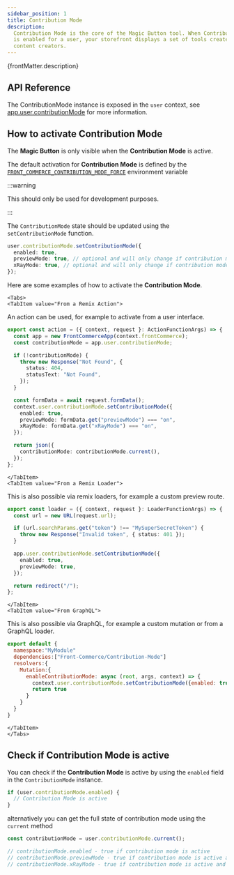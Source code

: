 ```yaml
---
sidebar_position: 1
title: Contribution Mode
description:
  Contribution Mode is the core of the Magic Button tool. When Contribution Mode
  is enabled for a user, your storefront displays a set of tools created for
  content creators.
---
```



<SinceVersion tag="3.2" />

<p>{frontMatter.description}</p>

## API Reference

The ContributionMode instance is exposed in the `user` context, see
[app.user.contributionMode](/docs/3.x/api-reference/front-commerce-remix/front-commerce-app?tab=ContributionMode#appuser)
for more information.

## How to activate Contribution Mode

The **Magic Button** is only visible when the **Contribution Mode** is active.

The default activation for **Contribution Mode** is defined by the
[`FRONT_COMMERCE_CONTRIBUTION_MODE_FORCE`](https://gitlab.blackswift.cloud/front-commerce/front-commerce/-/blob/bbaa7188cdd69e3fdca39859fc696d65019707b4/packages/core/contribution-mode/ContributionMode.ts#L23)
environment variable

:::warning

This should only be used for development purposes.

:::

The `ContributionMode` state should be updated using the `setContributionMode`
function.

```ts
user.contributionMode.setContributionMode({
  enabled: true,
  previewMode: true, // optional and will only change if contribution mode is enabled
  xRayMode: true, // optional and will only change if contribution mode is enabled
});
```

Here are some examples of how to activate the **Contribution Mode**.

```mdx-code-block
<Tabs>
<TabItem value="From a Remix Action">
```

An action can be used, for example to activate from a user interface.

```ts title="app/routes/enable-contribution-mode.ts"
export const action = ({ context, request }: ActionFunctionArgs) => {
  const app = new FrontCommerceApp(context.frontCommerce);
  const contributionMode = app.user.contributionMode;

  if (!contributionMode) {
    throw new Response("Not Found", {
      status: 404,
      statusText: "Not Found",
    });
  }

  const formData = await request.formData();
  context.user.contributionMode.setContributionMode({
    enabled: true,
    previewMode: formData.get("previewMode") === "on",
    xRayMode: formData.get("xRayMode") === "on",
  });

  return json({
    contributionMode: contributionMode.current(),
  });
};
```

```mdx-code-block
</TabItem>
<TabItem value="From a Remix Loader">
```

This is also possible via remix loaders, for example a custom preview route.

```ts title="app/routes/preview.ts"
export const loader = ({ context, request }: LoaderFunctionArgs) => {
  const url = new URL(request.url);

  if (url.searchParams.get("token") !== "MySuperSecretToken") {
    throw new Response("Invalid token", { status: 401 });
  }

  app.user.contributionMode.setContributionMode({
    enabled: true,
    previewMode: true,
  });

  return redirect("/");
};
```

```mdx-code-block
</TabItem>
<TabItem value="From GraphQL">
```

This is also possible via GraphQL, for example a custom mutation or from a
GraphQL loader.

```js
export default {
  namespace:"MyModule"
  dependencies:["Front-Commerce/Contribution-Mode"]
  resolvers:{
    Mutation:{
      enableContributionMode: async (root, args, context) => {
        context.user.contributionMode.setContributionMode({enabled: true})
        return true
      }
    }
  }
}
```

```mdx-code-block
</TabItem>
</Tabs>
```

## Check if Contribution Mode is active

You can check if the **Contribution Mode** is active by using the `enabled`
field in the `ContributionMode` instance.

```ts
if (user.contributionMode.enabled) {
  // Contribution Mode is active
}
```

alternatively you can get the full state of contribution mode using the
`current` method

```ts
const contributionMode = user.contributionMode.current();

// contributionMode.enabled - true if contribution mode is active
// contributionMode.previewMode - true if contribution mode is active and preview mode is enabled
// contributionMode.xRayMode - true if contribution mode is active and xRay mode is enabled
```
